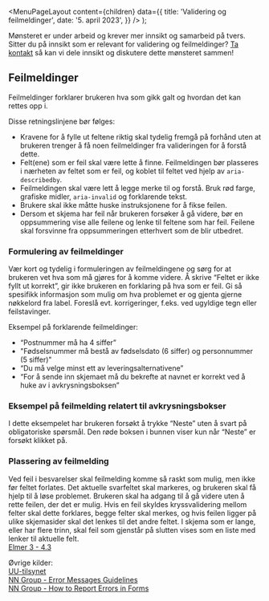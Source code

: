 
<Meta
  title='Validering og feilmeldinger'
  description='Slik forteller du brukeren at noe har gått galt eller mangler.'
/>

  <MenuPageLayout
    content={children}
    data={{
      title: 'Validering og feilmeldinger',
      date: '5. april 2023',
    }}
  />
);

Mønsteret er under arbeid og krever mer innsikt og samarbeid på tvers. Sitter du på innsikt som er relevant for validering og feilmeldinger? [Ta kontakt](mailto:designsystem@digdir.no) så kan vi dele innsikt og diskutere dette mønsteret sammen!

## Feilmeldinger

Feilmeldinger forklarer brukeren hva som gikk galt og hvordan det kan rettes opp i.

Disse retningslinjene bør følges:

- Kravene for å fylle ut feltene riktig skal tydelig fremgå på forhånd uten at brukeren trenger å få noen feilmeldinger fra valideringen for å forstå dette.
- Felt(ene) som er feil skal være lette å finne. Feilmeldingen bør plasseres i nærheten av feltet som er feil, og koblet til feltet ved hjelp av `aria-describedby`.
- Feilmeldingen skal være lett å legge merke til og forstå. Bruk rød farge, grafiske midler, `aria-invalid` og forklarende tekst.
- Brukere skal ikke måtte huske instruksjonene for å fikse feilen.
- Dersom et skjema har feil når brukeren forsøker å gå videre, bør en oppsummering vise alle feilene og lenke til feltene som har feil. Feilene skal forsvinne fra oppsummeringen etterhvert som de blir utbedret.

### Formulering av feilmeldinger

Vær kort og tydelig i formuleringen av feilmeldingene og sørg for at brukeren vet hva som må gjøres for å komme videre. Å skrive “Feltet er ikke fyllt ut korrekt”, gir ikke brukeren en forklaring på hva som er feil. Gi så spesifikk informasjon som mulig om hva problemet er og gjenta gjerne nøkkelord fra label. Foreslå evt. korrigeringer, f.eks. ved ugyldige tegn eller feilstavinger.

Eksempel på forklarende feilmeldinger:<br/>

- “Postnummer må ha 4 siffer”
- "Fødselsnummer må bestå av fødselsdato (6 siffer) og personnummer (5 siffer)"
- “Du må velge minst ett av leveringsalternativene”
- “For å sende inn skjemaet må du bekrefte at navnet er korrekt ved å huke av i avkrysningsboksen”

### Eksempel på feilmelding relatert til avkrysningsbokser

I dette eksempelet har brukeren forsøkt å trykke “Neste” uten å svart på obligatoriske spørsmål. Den røde boksen i bunnen viser kun når “Neste” er forsøkt klikket på.

<Figma
  title='Boop'
  url='file/vpM9dqqQPHqU6ogfKp5tlr/Felles-komponenter?node-id=7795%3A47239&t=rJYuezxREbfP1OVv-1'
/>

### Plassering av feilmelding

Ved feil i besvarelser skal feilmelding komme så raskt som mulig, men ikke før feltet forlates. Det aktuelle svarfeltet skal markeres, og brukeren skal få hjelp til å løse problemet. Brukeren skal ha adgang til å gå videre uten å rette feilen, der det er mulig. Hvis en feil skyldes kryssvalidering mellom felter skal dette forklares, begge felter skal merkes, og hvis feilen ligger på ulike skjemasider skal det lenkes til det andre feltet. I skjema som er lange, eller har flere trinn, skal feil som gjenstår på slutten vises som en liste med lenker til aktuelle felt.<br/> [Elmer 3 - 4.3](https://brukskvalitet.brreg.no/elmer3/)

Øvrige kilder:<br/>
[UU-tilsynet](https://www.uutilsynet.no/veiledning/skjema/38#formidle_feil_i_skjema)<br/>
[NN Group - Error Messages Guidelines](https://www.nngroup.com/articles/error-message-guidelines/)<br/>
[NN Group - How to Report Errors in Forms](https://www.nngroup.com/articles/errors-forms-design-guidelines/)
